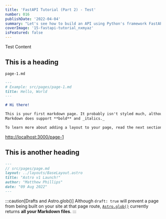```yaml
---
title: 'FastAPI Tutorial (Part 2) - Test'
number: 016
publishDate: '2022-04-04'
summary: "Let's see how to build an API using Python's framework FastAPI. This is part 2 of a series of posts where we build an API for a fictional book store. The project includes all the main topics required to build an API like: endpoints, authentication/authorization, databases, ORM's and mucho more. In this part of the series, we focus on creating differents endpoints to create, read, update and delete (CRUD) books from our API."
coverImage: '15-fastapi-tutorial_nxmyaz'
isFeatured: false
---
```


Test Content

## This is a heading

`page-1.md`

```markdown:title.md
---
# Example: src/pages/page-1.md
title: Hello, World
---

# Hi there!

This is your first markdown page. It probably isn't styled much, although
Markdown does support **bold** and _italics._

To learn more about adding a layout to your page, read the next section on **Markdown Layouts.**
```

[http://localhost:3000/page-1](http://localhost:3000/page-1)

## This is another heading

```markdown:another-title.md
---
// src/pages/page.md
layout: ../layouts/BaseLayout.astro
title: "Astro v1 Launch!"
author: "Matthew Phillips"
date: "09 Aug 2022"
---
```

:::caution[Drafts and Astro.glob()]
Although `draft: true` will prevent a page from being built on your site at that page route, [`Astro.glob()`](/en/reference/api-reference/#astroglob) currently returns **all your Markdown files**.
:::
